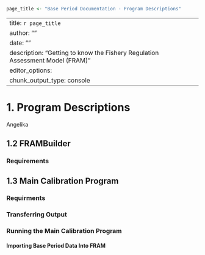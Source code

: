 ```r
page_title <- "Base Period Documentation - Program Descriptions"
```

--- 
title: `r page_title`
author: ""
date: ""
description: "Getting to know the Fishery Regulation Assessment Model (FRAM)"
editor_options: 
  chunk_output_type: console
---

# 1. Program Descriptions
Angelika

## 1.2 [FRAMBuilder]{#FB}

### Requirements

## 1.3 [Main Calibration Program]{#CP}

### Requirments
### Transferring Output
### Running the Main Calibration Program
#### Importing Base Period Data Into FRAM
